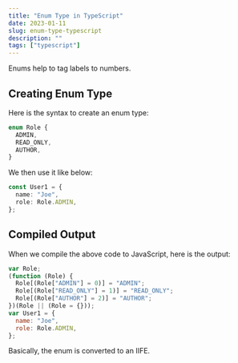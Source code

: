 ```yaml
---
title: "Enum Type in TypeScript"
date: 2023-01-11
slug: enum-type-typescript
description: ""
tags: ["typescript"]
---
```


Enums help to tag labels to numbers.

## Creating Enum Type

Here is the syntax to create an enum type:

```typescript
enum Role {
  ADMIN,
  READ_ONLY,
  AUTHOR,
}
```

We then use it like below:

```typescript
const User1 = {
  name: "Joe",
  role: Role.ADMIN,
};
```

## Compiled Output

When we compile the above code to JavaScript, here is the output:

```javascript
var Role;
(function (Role) {
  Role[(Role["ADMIN"] = 0)] = "ADMIN";
  Role[(Role["READ_ONLY"] = 1)] = "READ_ONLY";
  Role[(Role["AUTHOR"] = 2)] = "AUTHOR";
})(Role || (Role = {}));
var User1 = {
  name: "Joe",
  role: Role.ADMIN,
};
```

Basically, the enum is converted to an IIFE.
